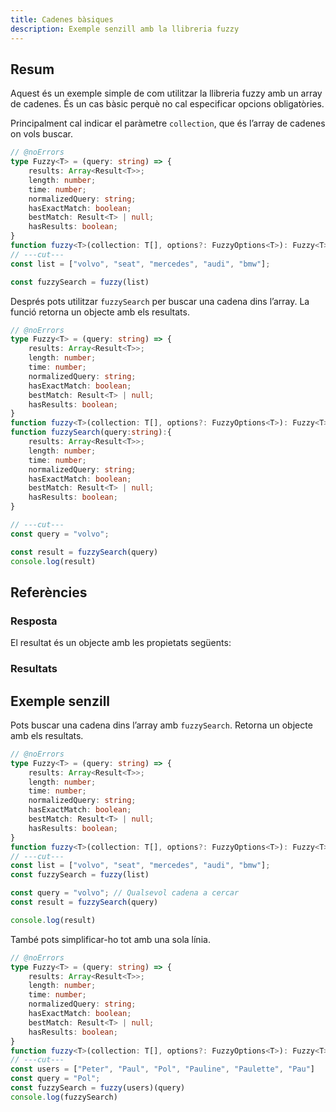 ```yaml
---
title: Cadenes bàsiques  
description: Exemple senzill amb la llibreria fuzzy
---
```


## Resum
Aquest és un exemple simple de com utilitzar la llibreria fuzzy amb un array de cadenes. És un cas bàsic perquè no cal especificar opcions obligatòries.

Principalment cal indicar el paràmetre `collection`, que és l’array de cadenes on vols buscar.

```ts twoslash title="index.ts"
// @noErrors
type Fuzzy<T> = (query: string) => {
    results: Array<Result<T>>;
    length: number;
    time: number;
    normalizedQuery: string;
    hasExactMatch: boolean;
    bestMatch: Result<T> | null;
    hasResults: boolean;
}
function fuzzy<T>(collection: T[], options?: FuzzyOptions<T>): Fuzzy<T>;
// ---cut---
const list = ["volvo", "seat", "mercedes", "audi", "bmw"];

const fuzzySearch = fuzzy(list)
```

Després pots utilitzar `fuzzySearch` per buscar una cadena dins l’array. La funció retorna un objecte amb els resultats.

```ts twoslash title="index.ts"
// @noErrors
type Fuzzy<T> = (query: string) => {
    results: Array<Result<T>>;
    length: number;
    time: number;
    normalizedQuery: string;
    hasExactMatch: boolean;
    bestMatch: Result<T> | null;
    hasResults: boolean;
}
function fuzzy<T>(collection: T[], options?: FuzzyOptions<T>): Fuzzy<T>;
function fuzzySearch(query:string):{
    results: Array<Result<T>>;
    length: number;
    time: number;
    normalizedQuery: string;
    hasExactMatch: boolean;
    bestMatch: Result<T> | null;
    hasResults: boolean;
}

// ---cut---
const query = "volvo";

const result = fuzzySearch(query)
console.log(result)
```

## Referències
### Resposta
El resultat és un objecte amb les propietats següents:
<AutoTypeTable path="./src/types/lib.ts" name="FuzzyResponse" />

### Resultats
<AutoTypeTable path="./src/types/lib.ts" name="Result" />

## Exemple senzill
Pots buscar una cadena dins l’array amb `fuzzySearch`. Retorna un objecte amb els resultats.

```ts twoslash title="index.ts"
// @noErrors
type Fuzzy<T> = (query: string) => {
    results: Array<Result<T>>;
    length: number;
    time: number;
    normalizedQuery: string;
    hasExactMatch: boolean;
    bestMatch: Result<T> | null;
    hasResults: boolean;
}
function fuzzy<T>(collection: T[], options?: FuzzyOptions<T>): Fuzzy<T>;
// ---cut---
const list = ["volvo", "seat", "mercedes", "audi", "bmw"];
const fuzzySearch = fuzzy(list)

const query = "volvo"; // Qualsevol cadena a cercar
const result = fuzzySearch(query)

console.log(result)
```

També pots simplificar-ho tot amb una sola línia.

```ts twoslash title="index.ts"
// @noErrors
type Fuzzy<T> = (query: string) => {
    results: Array<Result<T>>;
    length: number;
    time: number;
    normalizedQuery: string;
    hasExactMatch: boolean;
    bestMatch: Result<T> | null;
    hasResults: boolean;
}
function fuzzy<T>(collection: T[], options?: FuzzyOptions<T>): Fuzzy<T>;
// ---cut---
const users = ["Peter", "Paul", "Pol", "Pauline", "Paulette", "Pau"]
const query = "Pol";
const fuzzySearch = fuzzy(users)(query)
console.log(fuzzySearch)
```
